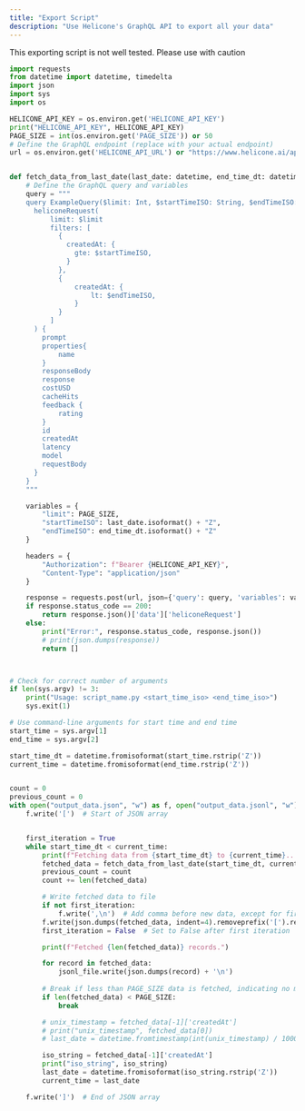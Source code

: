 ```yaml
---
title: "Export Script"
description: "Use Helicone's GraphQL API to export all your data"
---
```


<Warning>
This exporting script is not well tested. Please use with caution
</Warning>


```python
import requests
from datetime import datetime, timedelta
import json
import sys
import os

HELICONE_API_KEY = os.environ.get('HELICONE_API_KEY')
print("HELICONE_API_KEY", HELICONE_API_KEY)
PAGE_SIZE = int(os.environ.get('PAGE_SIZE')) or 50
# Define the GraphQL endpoint (replace with your actual endpoint)
url = os.environ.get('HELICONE_API_URL') or "https://www.helicone.ai/api/graphql"


def fetch_data_from_last_date(last_date: datetime, end_time_dt: datetime):
    # Define the GraphQL query and variables
    query = """
    query ExampleQuery($limit: Int, $startTimeISO: String, $endTimeISO: String){
      heliconeRequest(
          limit: $limit
          filters: [
            {
              createdAt: {
                gte: $startTimeISO,
              }
            },
            {
                createdAt: {
                    lt: $endTimeISO,
                }
            }
          ]
      ) {
        prompt
        properties{
            name
        }
        responseBody
        response
        costUSD
        cacheHits
        feedback {
            rating
        }
        id
        createdAt
        latency
        model
        requestBody
      }
    }
    """

    variables = {
        "limit": PAGE_SIZE,
        "startTimeISO": last_date.isoformat() + "Z",
        "endTimeISO": end_time_dt.isoformat() + "Z"
    }

    headers = {
        "Authorization": f"Bearer {HELICONE_API_KEY}",
        "Content-Type": "application/json"
    }

    response = requests.post(url, json={'query': query, 'variables': variables}, headers=headers)
    if response.status_code == 200:
        return response.json()['data']['heliconeRequest']
    else:
        print("Error:", response.status_code, response.json())
        # print(json.dumps(response))
        return []



# Check for correct number of arguments
if len(sys.argv) != 3:
    print("Usage: script_name.py <start_time_iso> <end_time_iso>")
    sys.exit(1)

# Use command-line arguments for start time and end time
start_time = sys.argv[1]
end_time = sys.argv[2]

start_time_dt = datetime.fromisoformat(start_time.rstrip('Z'))
current_time = datetime.fromisoformat(end_time.rstrip('Z'))


count = 0
previous_count = 0
with open("output_data.json", "w") as f, open("output_data.jsonl", "w") as jsonl_file:
    f.write('[')  # Start of JSON array


    first_iteration = True
    while start_time_dt < current_time:
        print(f"Fetching data from {start_time_dt} to {current_time}...")
        fetched_data = fetch_data_from_last_date(start_time_dt, current_time)
        previous_count = count
        count += len(fetched_data)

        # Write fetched data to file
        if not first_iteration:
            f.write(',\n')  # Add comma before new data, except for first iteration
        f.write(json.dumps(fetched_data, indent=4).removeprefix('[').removesuffix(']'))
        first_iteration = False  # Set to False after first iteration

        print(f"Fetched {len(fetched_data)} records.")

        for record in fetched_data:
            jsonl_file.write(json.dumps(record) + '\n')
        
        # Break if less than PAGE_SIZE data is fetched, indicating no more data
        if len(fetched_data) < PAGE_SIZE:
            break

        # unix_timestamp = fetched_data[-1]['createdAt']
        # print("unix_timestamp", fetched_data[0])
        # last_date = datetime.fromtimestamp(int(unix_timestamp) / 1000.0)

        iso_string = fetched_data[-1]['createdAt']
        print("iso_string", iso_string)
        last_date = datetime.fromisoformat(iso_string.rstrip('Z'))
        current_time = last_date

    f.write(']')  # End of JSON array
```
